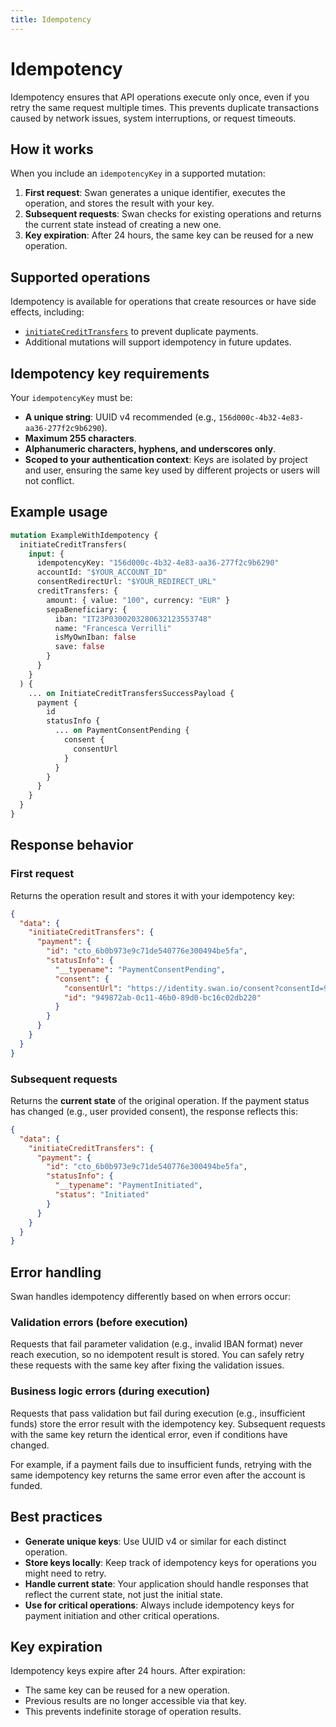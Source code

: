 ```yaml
---
title: Idempotency
---
```


# Idempotency

Idempotency ensures that API operations execute only once, even if you retry the same request multiple times.
This prevents duplicate transactions caused by network issues, system interruptions, or request timeouts.

## How it works

When you include an `idempotencyKey` in a supported mutation:

1. **First request**: Swan generates a unique identifier, executes the operation, and stores the result with your key.
2. **Subsequent requests**: Swan checks for existing operations and returns the current state instead of creating a new one.
3. **Key expiration**: After 24 hours, the same key can be reused for a new operation.

## Supported operations

Idempotency is available for operations that create resources or have side effects, including:

- [`initiateCreditTransfers`](/topics/payments/credit-transfers/sepa/guide-initiate-ct/) to prevent duplicate payments.
- Additional mutations will support idempotency in future updates.

## Idempotency key requirements

Your `idempotencyKey` must be:

- **A unique string**: UUID v4 recommended (e.g., `156d000c-4b32-4e83-aa36-277f2c9b6290`).
- **Maximum 255 characters**.
- **Alphanumeric characters, hyphens, and underscores only**.
- **Scoped to your authentication context**: Keys are isolated by project and user, ensuring the same key used by different projects or users will not conflict.

## Example usage

```graphql
mutation ExampleWithIdempotency {
  initiateCreditTransfers(
    input: {
      idempotencyKey: "156d000c-4b32-4e83-aa36-277f2c9b6290"
      accountId: "$YOUR_ACCOUNT_ID"
      consentRedirectUrl: "$YOUR_REDIRECT_URL"
      creditTransfers: {
        amount: { value: "100", currency: "EUR" }
        sepaBeneficiary: {
          iban: "IT23P0300203280632123553748"
          name: "Francesca Verrilli"
          isMyOwnIban: false
          save: false
        }
      }
    }
  ) {
    ... on InitiateCreditTransfersSuccessPayload {
      payment {
        id
        statusInfo {
          ... on PaymentConsentPending {
            consent {
              consentUrl
            }
          }
        }
      }
    }
  }
}
```

## Response behavior

### First request
Returns the operation result and stores it with your idempotency key:

```json
{
  "data": {
    "initiateCreditTransfers": {
      "payment": {
        "id": "cto_6b0b973e9c71de540776e300494be5fa",
        "statusInfo": {
          "__typename": "PaymentConsentPending",
          "consent": {
            "consentUrl": "https://identity.swan.io/consent?consentId=949872ab...",
            "id": "949872ab-0c11-46b0-89d0-bc16c02db220"
          }
        }
      }
    }
  }
}
```

### Subsequent requests
Returns the **current state** of the original operation. If the payment status has changed (e.g., user provided consent), the response reflects this:

```json
{
  "data": {
    "initiateCreditTransfers": {
      "payment": {
        "id": "cto_6b0b973e9c71de540776e300494be5fa",
        "statusInfo": {
          "__typename": "PaymentInitiated",
          "status": "Initiated"
        }
      }
    }
  }
}
```

## Error handling

Swan handles idempotency differently based on when errors occur:

### Validation errors (before execution)
Requests that fail parameter validation (e.g., invalid IBAN format) never reach execution, so no idempotent result is stored.
You can safely retry these requests with the same key after fixing the validation issues.

### Business logic errors (during execution)  
Requests that pass validation but fail during execution (e.g., insufficient funds) store the error result with the idempotency key.
Subsequent requests with the same key return the identical error, even if conditions have changed.

For example, if a payment fails due to insufficient funds, retrying with the same idempotency key returns the same error even after the account is funded.

## Best practices

- **Generate unique keys**: Use UUID v4 or similar for each distinct operation.
- **Store keys locally**: Keep track of idempotency keys for operations you might need to retry.
- **Handle current state**: Your application should handle responses that reflect the current state, not just the initial state.
- **Use for critical operations**: Always include idempotency keys for payment initiation and other critical operations.

## Key expiration

Idempotency keys expire after 24 hours. After expiration:
- The same key can be reused for a new operation.
- Previous results are no longer accessible via that key.
- This prevents indefinite storage of operation results.